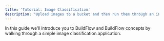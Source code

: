 ```yaml
---
title: 'Tutorial: Image Classification'
description: 'Upload images to a bucket and then run them through an image classification model.'
---
```


In this guide we'll introduce you to BuildFlow and BuildFlow concepts by walking through a simple image classification application.

<Snippet file="image_classification_system_design.mdx" />


<Tabs groupId="cloud-types">
  <Tab title="GCP">
    <Snippet file="gcp_image_classification_tutorial.mdx" />
  </Tab>
  <Tab title="AWS">
    <Snippet file="aws_image_classification_tutorial.mdx" />
  </Tab>
  <Tab title="Local">
    <Snippet file="local_image_classification_tutorial.mdx" />
  </Tab>
</Tabs>